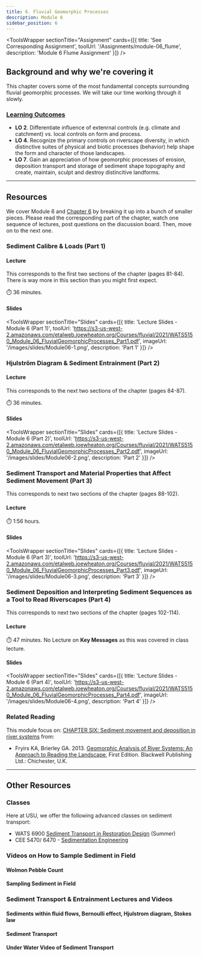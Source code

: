 ```yaml
---
title: 6. Fluvial Geomorphic Processes
description: Module 6
sidebar_position: 6
---
```




<ToolsWrapper
  sectionTitle="Assignment"
  cards={[{
    title: 'See Corresponding Assignment',
    toolUrl: '/Assignments/module-06_flume',
    description: 'Module 6 Flume Assignment'
  }]}
/>

## Background and why we're covering it

This chapter covers some of the most fundamental concepts surrounding  fluvial geomorphic processes. We will take our time working through it slowly.

### [Learning Outcomes](/syllabus/#course-objectives)

- **LO 2**. Differentiate influence of extenrnal controls (e.g. climate and catchment) vs. local controls on form and process. 
- **LO 4**. Recognize the primary controls on riverscape diversity, in which distinctive suites of physical and biotic processes (behavior) help shape the form and character of those landscapes. 
- **LO 7**. Gain an appreciation of how geomorphic processes of erosion, deposition transport and storage of sediment shape topography and create, maintain, sculpt and destroy distincitive landforms. 

------

## Resources
We cover Module 6 and [Chapter 6](https://ebookcentral-proquest-com.dist.lib.usu.edu/lib/usu/reader.action?docID=1032536&ppg=97)  by breaking it up into a bunch of smaller pieces. Please read the corresponding part of the chapter, watch one sequence of lectures, post questions on the discussion board. Then, move on to the next one.

### Sediment Calibre & Loads  (Part 1)
#### Lecture
This corresponds to the first two sections of the chapter (pages 81-84).  There is way more in this section than you might first expect. 



<YouTubeEmbed videoId="PL0ZiZg4rilzLekoRwUqgXk7RXQJh6neox" />

⏱️ 36 minutes.

#### Slides

<ToolsWrapper
  sectionTitle="Slides"
  cards={[{
    title: 'Lecture Slides - Module 6 (Part 1)',
    toolUrl: 'https://s3-us-west-2.amazonaws.com/etalweb.joewheaton.org/Courses/fluvial/2021/WATS5150_Module_06_FluvialGeomorphicProcesses_Part1.pdf',
    imageUrl: '/images/slides/Module06-1.png',
    description: 'Part 1'
  }]}
/>




### Hjulström Diagram & Sediment Entrainment  (Part 2)
#### Lecture
This corresponds to the next two sections of the chapter (pages 84-87).  



<YouTubeEmbed videoId="PL0ZiZg4rilzIysyhqCkZUxiV5kbENxHQF" />

⏱️ 36 minutes.
#### Slides

<ToolsWrapper
  sectionTitle="Slides"
  cards={[{
    title: 'Lecture Slides - Module 6 (Part 2)',
    toolUrl: 'https://s3-us-west-2.amazonaws.com/etalweb.joewheaton.org/Courses/fluvial/2021/WATS5150_Module_06_FluvialGeomorphicProcesses_Part2.pdf',
    imageUrl: '/images/slides/Module06-2.png',
    description: 'Part 2'
  }]}
/>


### Sediment Transport and Material Properties that Affect Sediment Movement (Part 3)

This corresponds to next two sections of the chapter (pages 88-102).   
#### Lecture


<YouTubeEmbed videoId="PL0ZiZg4rilzI0mVvYGWD911JqDW-fpjzm" />

⏱️ 1:56 hours.
#### Slides

<ToolsWrapper
  sectionTitle="Slides"
  cards={[{
    title: 'Lecture Slides - Module 6 (Part 3)',
    toolUrl: 'https://s3-us-west-2.amazonaws.com/etalweb.joewheaton.org/Courses/fluvial/2021/WATS5150_Module_06_FluvialGeomorphicProcesses_Part3.pdf',
    imageUrl: '/images/slides/Module06-3.png',
    description: 'Part 3'
  }]}
/>



### Sediment Deposition and Interpreting Sediment Sequences as a Tool to Read Riverscapes (Part 4)

This corresponds to next two sections of the chapter (pages 102-114).   

#### Lecture

<YouTubeEmbed videoId="PL0ZiZg4rilzJSfB15R9jK_vysiylXdwOQ" />

⏱️ 47 minutes. No Lecture on **Key Messages** as this was covered in class lecture.
#### Slides

<ToolsWrapper
  sectionTitle="Slides"
  cards={[{
    title: 'Lecture Slides - Module 6 (Part 4)',
    toolUrl: 'https://s3-us-west-2.amazonaws.com/etalweb.joewheaton.org/Courses/fluvial/2021/WATS5150_Module_06_FluvialGeomorphicProcesses_Part4.pdf',
    imageUrl: '/images/slides/Module06-4.png',
    description: 'Part 4'
  }]}
/>

### Related Reading


This module focus on: [CHAPTER SIX: Sediment movement and deposition in river systems](https://ebookcentral-proquest-com.dist.lib.usu.edu/lib/usu/reader.action?docID=1032536&ppg=97) from:
- Fryirs KA, Brierley GA. 2013. [Geomorphic Analysis of River Systems: An Approach to Reading the Landscape](https://www.wiley.com/en-au/Geomorphic+Analysis+of+River+Systems%3A+An+Approach+to+Reading+the+Landscape-p-9781405192743), First Edition.  Blackwell Publishing Ltd.: Chichester, U.K.





----------------
## Other Resources

###  Classes

Here at USU, we offer the following advanced classes on sediment transport:
- WATS 6900  [Sediment Transport in Restoration Design](https://qcnr.usu.edu/courses/sediment_transport) (Summer)
- CEE 5470/ 6470 - [Sedimentation Engineering](https://engineering.usu.edu/cee/students/requirements/rivers)


### Videos on How to Sample Sediment in Field
#### Wolmon Pebble Count


<YouTubeEmbed videoId="dNmzVx1oHL0" />


#### Sampling Sediment in Field



<YouTubeEmbed videoId="uBfIH0r5J1A" />
          
### Sediment Transport & Entrainment Lectures and Videos

#### Sediments within fluid flows, Bernoulli effect, Hjulstrom diagram, Stokes law



<YouTubeEmbed videoId="D5niYSwwXsk" />

#### Sediment Transport


<YouTubeEmbed videoId="kKXd0dv6ae4" />

#### Under Water Video of Sediment Transport


<YouTubeEmbed videoId="jpexS4-9IF0" />
